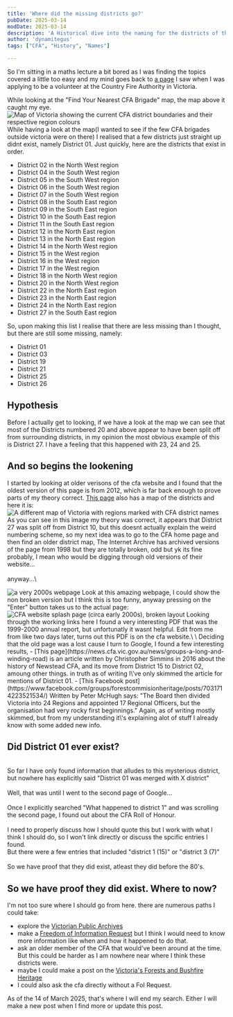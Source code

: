 ```yaml
---
title: 'Where did the missing districts go?'
pubDate: 2025-03-14
modDate: 2025-03-14
description: 'A Historical dive into the naming for the districts of the CFA.'
author: 'dynamitegus'
tags: ["CFA", "History", "Names"]

---
```


So I\'m sitting in a maths lecture a bit bored as I was finding the topics covered a little too easy and my mind goes back to [a page](https://www.cfa.vic.gov.au/contact) I saw when I was applying to be a volunteer at the Country Fire Authority in Victoria.

While looking at the "Find Your Nearest CFA Brigade" map, the map above it caught my eye.
<Image alt="Map of Victoria showing the current CFA district boundaries and their respective region colours" src={cfadistrictmap} class="rounded-xl m-4" />
While having a look at the map(I wanted to see if the few CFA brigades outside victoria were on there) I realised that a few districts just straight up didnt exist, namely District 01. Just quickly, here are the districts that exist in order.


- District 02 in the <span class="text-yellow">North West region</span>
- District 04 in the <span class="text-mauve">South West  region</span>
- District 05 in the <span class="text-mauve">South West  region</span>
- District 06 in the <span class="text-mauve">South West  region</span>
- District 07 in the <span class="text-mauve">South West  region</span>
- District 08 in the <span class="text-peach">South East  region</span>
- District 09 in the <span class="text-peach">South East  region</span>
- District 10 in the <span class="text-peach">South East  region</span>
- District 11 in the <span class="text-peach">South East  region</span>
- District 12 in the <span class="text-red">North East    region</span>
- District 13 in the <span class="text-red">North East    region</span>
- District 14 in the <span class="text-yellow">North West region</span>
- District 15 in the <span class="text-sky">West          region</span>
- District 16 in the <span class="text-sky">West          region</span>
- District 17 in the <span class="text-sky">West          region</span>
- District 18 in the <span class="text-yellow">North West region</span>
- District 20 in the <span class="text-yellow">North West region</span>
- District 22 in the <span class="text-red">North East    region</span>
- District 23 in the <span class="text-red">North East    region</span>
- District 24 in the <span class="text-red">North East    region</span>
- District 27 in the <span class="text-peach">South East  region</span>

So, upon making this list I realise that there are less missing than I thought, but there are still some missing, namely:

- District 01
- District 03
- District 19
- District 21
- District 25
- District 26

## Hypothesis
Before I actually get to looking, if we have a look at the map we can see that most of the Districts numbered 20 and above appear to have been split off from surrounding districts, in my opinion the most obvious example of this is District 27. I have a feeling that this happened with 23, 24 and 25.
## And so begins the lookening
I started by looking at older verisons of the cfa website and I found that the oldest version of this page is from 2012, which is far back enough to prove parts of my theory correct. [This page](https://web.archive.org/web/20121127203225/http://www.cfa.vic.gov.au/contact/) also has a map of the districts and here it is:
<Image alt="A different map of Victoria with regions marked with CFA district names" src={cfadistrictmap2} class="rounded-xl m-4"/>
As you can see in this image my theory was correct, it appears that District 27 was split off from District 10, but this doesnt actually explain the weird numbering scheme, so my next idea was to go to the CFA home page and then find an older district map, The Internet Archive has archived versions of the page from 1998 but they are totally broken, odd but yk its fine probably, I mean who would be digging through old versions of their website...\
\
anyway...\

<Image alt="a very 2000s webpage" src={cfa02032000page} class="rounded-xl m-4" />
Look at this amazing webpage, I could show the non broken version but I think this is too funny, anyway pressing on the "Enter" button takes us to the actual page:
<Image alt="CFA website splash page (circa early 2000s), broken layout" src={cfamainpage2000} class="rounded-xl m-4"/>
Looking through the working links here I found a very interesting PDF that was the 1999-2000 annual report, but unfortunatly it wasnt helpful. Edit from me from like two days later, turns out this PDF is on the cfa website.\
\
Deciding that the old page was a lost cause I turn to Google, I found a few interesting results,
- [This page](https://news.cfa.vic.gov.au/news/groups-a-long-and-winding-road) is an article written by Christopher Simmins in 2016 about the history of Newstead CFA, and its move from District 15 to District 02, amoung other things. in truth as of writing I\'ve only skimmed the article for mentions of District 01.
- [This Facebook post](https://www.facebook.com/groups/forestcommisionheritage/posts/7031714223521534/) Written by Peter McHugh says: "The Board then divided Victoria into 24 Regions and appointed 17 Regional Officers, but the organisation had very rocky first beginnings." Again, as of writing mostly skimmed, but from my understanding it\'s explaining alot of stuff I already know with some added new info.

## Did District 01 ever exist?
\
So far I have only found information that alludes to this mysterious district, but nowhere has explicitly said "District 01 was merged with X district"\
\
Well, that was until I went to the second page of Google...\
\
Once I explicitly searched "What happened to district 1" and was scrolling the second page, I found out about the CFA Roll of Honour.\
\
I need to properly discuss how I should quote this but I work with what I think I should do, so I won\'t link directly or discuss the spcific entries I found.\
But there were a few entries that included "district 1 (15)" or "district 3 (7)"\
\
So we have proof that they did exist, atleast they did before the 80's.


## So we have proof they did exist. Where to now?
I\'m not too sure where I should go from here. there are numerous paths I could take:
- explore the [Victorian Public Archives](https://prov.vic.gov.au/)
- make a [Freedom of Information Request](https://www.cfa.vic.gov.au/about-us/your-cfa/governance-and-regulations/freedom-of-information) but I think I would need to know more information like when and how it happened to do that.
- ask an older member of the CFA that would\'ve been around at the time. But this could be harder as I am nowhere near where I think these districts were.
- maybe I could make a post on the [Victoria\'s Forests and Bushfire Heritage](https://www.facebook.com/groups/forestcommisionheritage)
- I could also ask the cfa directly without a FoI Request.

As of the 14 of March 2025, that\'s where I will end my search. Either I will make a new post when I find more or update this post.